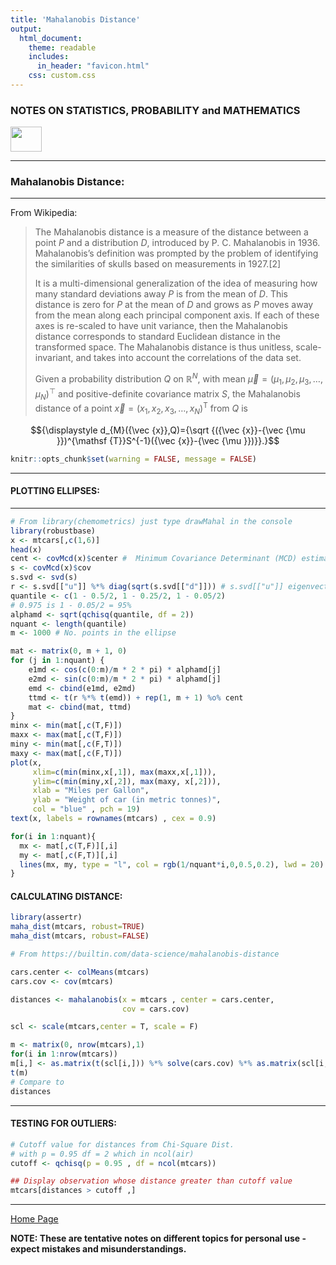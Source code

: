```yaml
---
title: 'Mahalanobis Distance'
output: 
  html_document:
    theme: readable
    includes:
      in_header: "favicon.html" 
    css: custom.css
---
```


### **NOTES ON STATISTICS, PROBABILITY and MATHEMATICS**

<a href="http://rinterested.github.io/statistics/index.html">
<img HEIGHT="40" WIDTH="50" src="logo.PNG"></a>

---

### Mahalanobis Distance:

---

From Wikipedia:

> The Mahalanobis distance is a measure of the distance between a point $P$ and a distribution $D,$ introduced by P. C. Mahalanobis in 1936. Mahalanobis's definition was prompted by the problem of identifying the similarities of skulls based on measurements in 1927.[2]
>
> It is a multi-dimensional generalization of the idea of measuring how many standard deviations away $P$ is from the mean of $D.$ This distance is zero for $P$ at the mean of $D$ and grows as $P$ moves away from the mean along each principal component axis. If each of these axes is re-scaled to have unit variance, then the Mahalanobis distance corresponds to standard Euclidean distance in the transformed space. The Mahalanobis distance is thus unitless, scale-invariant, and takes into account the correlations of the data set.
>
> Given a probability distribution $Q$ on $\mathbb{R} ^{N},$ with mean $\vec \mu = (\mu_1, \mu_2,\mu_3,…,\mu_N)^\top$ and positive-definite covariance matrix $S,$ the Mahalanobis distance of a point ${\displaystyle {\vec {x}}=(x_{1},x_{2},x_{3},\dots ,x_{N})^{\mathsf {T}}}$ from $Q$ is

$${\displaystyle d_{M}({\vec {x}},Q)={\sqrt {({\vec {x}}-{\vec {\mu }})^{\mathsf {T}}S^{-1}({\vec {x}}-{\vec {\mu }})}}.}$$


```r
knitr::opts_chunk$set(warning = FALSE, message = FALSE) 
```

---

#### PLOTTING ELLIPSES:

---

```R
# From library(chemometrics) just type drawMahal in the console
library(robustbase)
x <- mtcars[,c(1,6)]
head(x)
cent <- covMcd(x)$center #  Minimum Covariance Determinant (MCD) estimator
s <- covMcd(x)$cov
s.svd <- svd(s)
r <- s.svd[["u"]] %*% diag(sqrt(s.svd[["d"]])) # s.svd[["u"]] eigenvectors of s x eigenvals
quantile <- c(1 - 0.5/2, 1 - 0.25/2, 1 - 0.05/2)  
# 0.975 is 1 - 0.05/2 = 95%
alphamd <- sqrt(qchisq(quantile, df = 2))
nquant <- length(quantile)
m <- 1000 # No. points in the ellipse

mat <- matrix(0, m + 1, 0)
for (j in 1:nquant) {
    e1md <- cos(c(0:m)/m * 2 * pi) * alphamd[j]
    e2md <- sin(c(0:m)/m * 2 * pi) * alphamd[j]
    emd <- cbind(e1md, e2md)
    ttmd <- t(r %*% t(emd)) + rep(1, m + 1) %o% cent
    mat <- cbind(mat, ttmd)
}
minx <- min(mat[,c(T,F)])
maxx <- max(mat[,c(T,F)])
miny <- min(mat[,c(F,T)])
maxy <- max(mat[,c(F,T)])
plot(x,
     xlim=c(min(minx,x[,1]), max(maxx,x[,1])), 
     ylim=c(min(miny,x[,2]), max(maxy, x[,2])), 
     xlab = "Miles per Gallon",
     ylab = "Weight of car (in metric tonnes)",
     col = "blue" , pch = 19)    
text(x, labels = rownames(mtcars) , cex = 0.9)

for(i in 1:nquant){
  mx <- mat[,c(T,F)][,i]
  my <- mat[,c(F,T)][,i]
  lines(mx, my, type = "l", col = rgb(1/nquant*i,0,0.5,0.2), lwd = 20)
}
```


#### CALCULATING DISTANCE:


```R
library(assertr)
maha_dist(mtcars, robust=TRUE)
maha_dist(mtcars, robust=FALSE)

# From https://builtin.com/data-science/mahalanobis-distance

cars.center <- colMeans(mtcars)
cars.cov <- cov(mtcars)

distances <- mahalanobis(x = mtcars , center = cars.center, 
                         cov = cars.cov)

scl <- scale(mtcars,center = T, scale = F)

m <- matrix(0, nrow(mtcars),1)
for(i in 1:nrow(mtcars))
m[i,] <- as.matrix(t(scl[i,])) %*% solve(cars.cov) %*% as.matrix(scl[i,])
t(m)
# Compare to
distances
```

---

#### TESTING FOR OUTLIERS:

```R
# Cutoff value for distances from Chi-Square Dist. 
# with p = 0.95 df = 2 which in ncol(air)
cutoff <- qchisq(p = 0.95 , df = ncol(mtcars))

## Display observation whose distance greater than cutoff value
mtcars[distances > cutoff ,]
```



---
<a href="http://rinterested.github.io/statistics/index.html">Home Page</a>

**NOTE: These are tentative notes on different topics for personal use - expect mistakes and misunderstandings.**
